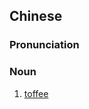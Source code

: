 {{also|软糖}}
==Chinese==
{{zh-forms|s=软糖}}

===Pronunciation===
{{zh-pron
|m=ruǎntáng
|c=jyun5 tong4-2
|mn=nńg-thn̂g
|cat=n
}}

===Noun===
{{zh-noun}}

# [[toffee]]  {{zh-mw|塊}}
